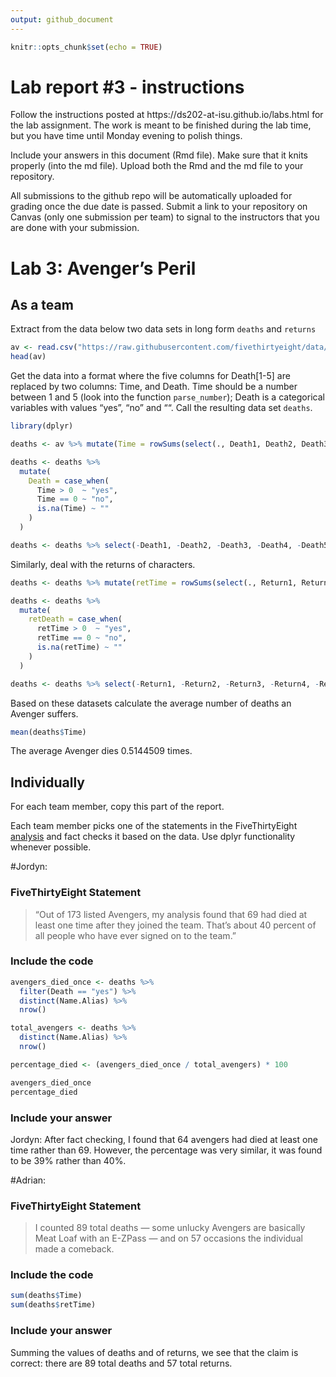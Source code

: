 ```yaml
---
output: github_document
---
```


<!-- README.md is generated from README.Rmd. Please edit the README.Rmd file -->


```r
knitr::opts_chunk$set(echo = TRUE)
```

# Lab report #3 - instructions

Follow the instructions posted at https://ds202-at-isu.github.io/labs.html for the lab assignment. The work is meant to be finished during the lab time, but you have time until Monday evening to polish things.

Include your answers in this document (Rmd file). Make sure that it knits properly (into the md file). Upload both the Rmd and the md file to your repository.  

All submissions to the github repo will be automatically uploaded for grading once the due date is passed.
Submit a link to your repository on Canvas (only one submission per team) to signal to the instructors that you are done with your submission.

# Lab 3: Avenger's Peril

## As a team

Extract from the data below two data sets in long form `deaths` and `returns`

```r
av <- read.csv("https://raw.githubusercontent.com/fivethirtyeight/data/master/avengers/avengers.csv", stringsAsFactors = FALSE)
head(av)

```

Get the data into a format where the five columns for Death[1-5] are replaced by two columns: Time, and Death. Time should be a number between 1 and 5 (look into the function `parse_number`); Death is a categorical variables with values "yes", "no" and "". Call the resulting data set `deaths`. 

```r
library(dplyr)

deaths <- av %>% mutate(Time = rowSums(select(., Death1, Death2, Death3, Death4, Death5) == "YES"))

deaths <- deaths %>%
  mutate(
    Death = case_when(
      Time > 0  ~ "yes",
      Time == 0 ~ "no",
      is.na(Time) ~ ""
    )
  )

deaths <- deaths %>% select(-Death1, -Death2, -Death3, -Death4, -Death5)
```

Similarly, deal with the returns of characters.

```r

deaths <- deaths %>% mutate(retTime = rowSums(select(., Return1, Return2, Return3, Return4, Return5) == "YES"))

deaths <- deaths %>%
  mutate(
    retDeath = case_when(
      retTime > 0  ~ "yes",
      retTime == 0 ~ "no",
      is.na(retTime) ~ ""
    )
  )

deaths <- deaths %>% select(-Return1, -Return2, -Return3, -Return4, -Return5)

```

Based on these datasets calculate the average number of deaths an Avenger suffers. 

```r

mean(deaths$Time)

```
The average Avenger dies 0.5144509 times.

## Individually

For each team member, copy this part of the report. 

Each team member picks one of the statements in the FiveThirtyEight [analysis](https://fivethirtyeight.com/features/avengers-death-comics-age-of-ultron/) and fact checks it based on the data. Use dplyr functionality whenever possible.


#Jordyn: 

### FiveThirtyEight Statement

> "Out of 173 listed Avengers, my analysis found that 69 had died at least one time after they joined the team. That’s about 40 percent of all people who have ever signed on to the team."

### Include the code

```r
avengers_died_once <- deaths %>%
  filter(Death == "yes") %>%
  distinct(Name.Alias) %>%
  nrow()

total_avengers <- deaths %>%
  distinct(Name.Alias) %>%
  nrow()

percentage_died <- (avengers_died_once / total_avengers) * 100

avengers_died_once
percentage_died

```

### Include your answer


Jordyn: After fact checking, I found that 64 avengers had died at least one time rather than 69. However, the percentage was very similar, it was found to be 39% rather than 40%.


#Adrian:

### FiveThirtyEight Statement

> I counted 89 total deaths — some unlucky Avengers are basically Meat Loaf with an E-ZPass — and on 57 occasions the individual made a comeback.

### Include the code

```r
sum(deaths$Time)
sum(deaths$retTime)
```
### Include your answer
Summing the values of deaths and of returns, we see that the claim is correct: there are 89 total deaths and 57 total returns.
